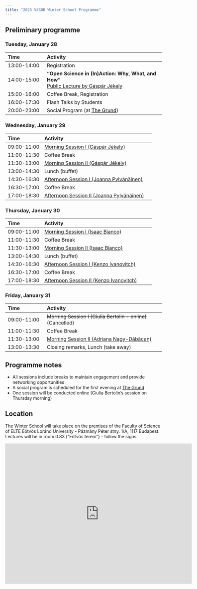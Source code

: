 ```yaml
---
title: "2025 V4SDB Winter School Programme"
---
```


## Preliminary programme {.unnumbered}

### Tuesday, January 28

| Time          | Activity                                    |
|:--------------|:--------------------------------------------|
| 13:00-14:00   | Registration                                |
| 14:00-15:00   | **"Open Science in (In)Action: Why, What, and How"**<br> [Public Lecture by Gáspár Jékely](open_science.qmd)     |
| 15:00-16:00   | Coffee Break, Registration                  |
| 16:00-17:30   | Flash Talks by Students                     |
| 20:00-23:00   | Social Program  (at [The Grund](https://maps.app.goo.gl/FUw6Qk3jtZvpqaRZ9))                           |

### Wednesday, January 29

| Time          | Activity                                    |
|:--------------|:--------------------------------------------|
| 09:00-11:00   | [Morning Session I (Gáspár Jékely)](connectome.qmd)          |
| 11:00-11:30   | Coffee Break                               |
| 11:30-13:00   | [Morning Session II (Gáspár Jékely)](connectome.qmd)         |
| 13:00-14:30   | Lunch (buffet)                             |
| 14:30-16:30   | [Afternoon Session I (Joanna Pylvänäinen)](cell_tracking.qmd)   |
| 16:30-17:00   | Coffee Break                               |
| 17:00-18:30   | [Afternoon Session II (Joanna Pylvänäinen)](cell_tracking.qmd)  |

### Thursday, January 30

| Time          | Activity                                    |
|:--------------|:--------------------------------------------|
| 09:00-11:00   | [Morning Session I (Isaac Bianco)](calcium_imaging.qmd)           |
| 11:00-11:30   | Coffee Break                               |
| 11:30-13:00   | [Morning Session II (Isaac Bianco)](calcium_imaging.qmd)          |
| 13:00-14:30   | Lunch (buffet)                             |
| 14:30-16:30   | [Afternoon Session I (Kenzo Ivanovitch)](lightsheet_data.qmd)     |
| 16:30-17:00   | Coffee Break                               |
| 17:00-18:30   | [Afternoon Session II (Kenzo Ivanovitch)](lightsheet_data.qmd)    |

### Friday, January 31

| Time          | Activity                                    |
|:--------------|:--------------------------------------------|
| 09:00-11:00   | ~~Morning Session I (Giulia Bertolin - online)~~ (Cancelled) |
| 11:00-11:30   | Coffee Break                               |
| 11:30-13:00   | [Morning Session II (Adriana Nagy-Dăbâcan)](bonsai.qmd)       |
| 13:00-13:30   | Closing remarks, Lunch (take away)         |

::: {.callout-note}
## Programme notes
- All sessions include breaks to maintain engagement and provide networking opportunities
- A social program is scheduled for the first evening at [The Grund](https://maps.app.goo.gl/7v89dYzURw8ySDSm9)
- One session will be conducted online (Giulia Bertolin's session on Thursday morning)
:::


## Location {.unnumbered}

The Winter School will take place on the premises of the Faculty of Science of ELTE Eötvös Loránd University - Pázmány Péter stny. 1/A, 1117 Budapest. Lectures will be in room 0.83 ("Eötvös terem") - follow the signs.

```{=html}
<center>
<iframe src="https://www.google.com/maps/embed?pb=!1m18!1m12!1m3!1d2791.5959249048856!2d19.059148411877455!3d47.474579896964826!2m3!1f0!2f0!3f0!3m2!1i1024!2i768!4f13.1!3m3!1m2!1s0x4741ddaaf46cfc7d%3A0x3621cb6fd0c8825d!2zQnVkYXBlc3QsIFDDoXptw6FueSBQw6l0ZXIgc3RueS4gMS9BLCAxMTE3!5e1!3m2!1sen!2shu!4v1737054930007!5m2!1sen!2shu" width="600" height="450" style="border:0;" allowfullscreen="" loading="lazy" referrerpolicy="no-referrer-when-downgrade"></iframe>
</center>
```